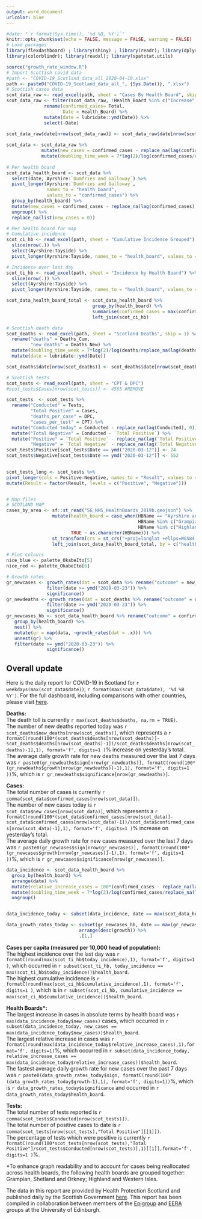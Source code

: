 ```yaml
---
output: word_document
urlcolor: blue
---
```


```r
#date: "`r format(Sys.time(), '%d %B, %Y')`" 
knitr::opts_chunk$set(echo = FALSE, message = FALSE, warning = FALSE)
# Load packages
library(flexdashboard) ; library(shiny) ; library(readr); library(dplyr); library(tidyr); library(purrr); library(forcats); library(stringr); library(htmlwidgets); library(lubridate); library(sf); library(RcppRoll); library(plotly); library(shinythemes);library(leaflet); library(classInt); library(ggrepel); library(scales); library(leaflet.extras); library(RColorBrewer);
library(colorblindr); library(readxl); library(spatstat.utils)

source("growth_rate_window.R")
# Import Scottish covid data
#path <- "COVID-19_Scotland_data_all_2020-04-10.xlsx" 
path <- paste0("COVID-19_Scotland_data_all_", {Sys.Date()}, ".xlsx") 
# Scottish cases data
scot_data_raw <- read_excel(path, sheet = "Cases By Health Board", skip = 1)
scot_data_raw <- filter(scot_data_raw, !Health_Board %in% c("Increase", "pIncrease")) %>%
              rename(confirmed_cases= Total,
                     Date = Health_Board) %>%
              mutate(date = lubridate::ymd(Date)) %>%
              select(-Date)
  
scot_data_raw$date[nrow(scot_data_raw)] <- scot_data_raw$date[nrow(scot_data_raw)-1] + days(1)

scot_data <- scot_data_raw %>%
             mutate(new_cases = confirmed_cases - replace_na(lag(confirmed_cases),0)) %>%
             mutate(doubling_time_week = 7*log(2)/log(confirmed_cases/replace_na(lag(confirmed_cases,7),0))) 
             
# Per health board
scot_data_health_board <- scot_data %>% 
  select(date, Ayrshire:`Dumfries and Galloway`) %>%
  pivot_longer(Ayrshire:`Dumfries and Galloway`,
               names_to = "health_board",
               values_to = "confirmed_cases") %>% 
  group_by(health_board) %>%
  mutate(new_cases = confirmed_cases - replace_na(lag(confirmed_cases), 0)) %>%
  ungroup() %>%
  replace_na(list(new_cases = 0))

# Per health board for map
# Cumulative incidence
scot_ci_hb <- read_excel(path, sheet = "Cumulative Incidence Grouped") %>%
  slice(nrow(.)) %>%
  select(Ayrshire:Tayside) %>%
  pivot_longer(Ayrshire:Tayside, names_to = "health_board", values_to = "cumulative_incidence")

# Incidence over last day
scot_ti_hb <- read_excel(path, sheet = "Incidence by Health Board") %>%
  slice(nrow(.)) %>%
  select(Ayrshire:Tayside) %>%
  pivot_longer(Ayrshire:Tayside, names_to = "health_board", values_to = "today_incidence")

scot_data_health_board_total <- scot_data_health_board %>% 
                                group_by(health_board) %>%
                                summarise(confirmed_cases = max(confirmed_cases, na.rm = T)) %>%
                                left_join(scot_ci_hb)

# Scottish death data
scot_deaths <- read_excel(path, sheet = "Scotland Deaths", skip = 1) %>%
  rename("deaths" = Deaths_Cum, 
         "new_deaths" = Deaths_New) %>%
  mutate(doubling_time_week = 7*log(2)/log(deaths/replace_na(lag(deaths,7),0))) %>%
  mutate(date = lubridate::ymd(Date)) 

scot_deaths$date[nrow(scot_deaths)] <- scot_deaths$date[nrow(scot_deaths)-1] + days(1)

# Scottish tests
scot_tests <- read_excel(path, sheet = "CPT & DPC") 
#scot_tests$Cases[nrow(scot_tests)] <- 4565 #REMOVE

scot_tests  <- scot_tests %>%
  rename("Conducted" = Tests, 
         "Total Positive" = Cases,
         "deaths_per_case" = DPC,
         "cases_per_test" = CPT) %>%
  mutate("Conducted today" = Conducted - replace_na(lag(Conducted), 0)) %>%
  mutate("Total Negative" = Conducted - `Total Positive`) %>%
  mutate("Positive" = `Total Positive` - replace_na(lag(`Total Positive`), 0),
         "Negative" = `Total Negative` - replace_na(lag(`Total Negative`), 0)) 
scot_tests$Positive[scot_tests$Date == ymd("2020-03-12")] <- 24
scot_tests$Negative[scot_tests$Date == ymd("2020-03-12")] <- 552

  
scot_tests_long <- scot_tests %>%
pivot_longer(cols = Positive:Negative, names_to = "Result", values_to = "Number") %>%
mutate(Result = factor(Result, levels = c("Positive", "Negative")))


# Map files
# SCOTLAND MAP
cases_by_area <- sf::st_read("SG_NHS_HealthBoards_2019b.geojson") %>%
                 mutate(health_board = case_when(HBName == "Ayrshire and Arran" ~ "Ayrshire",
                                                 HBName %in% c("Grampian", "Shetland", "Orkney") ~ "Grampian, Shetland and Orkney",
                                                 HBName %in% c("Highland", "Western Isles") ~ "Highland and Western Isles",
                        TRUE ~ as.character(HBName))) %>%
                 st_transform(crs = st_crs("+proj=longlat +ellps=WGS84 +datum=WGS84 +no_defs")) %>%
                 left_join(scot_data_health_board_total, by = c("health_board" = "health_board")) 

# Plot colours
nice_blue <- palette_OkabeIto[5]
nice_red <- palette_OkabeIto[6]  

# Growth rates
gr_newcases <- growth_rates(dat = scot_data %>% rename("outcome" = new_cases)) %>%
               filter(date >= ymd("2020-03-23")) %>%
               significance()
gr_newdeaths <- growth_rates(dat = scot_deaths %>% rename("outcome" = deaths)) %>%
               filter(date >= ymd("2020-03-23")) %>%
               significance()
gr_newcases_hb <- scot_data_health_board %>% rename("outcome" = confirmed_cases) %>%
   group_by(health_board) %>%
   nest() %>%
   mutate(gr = map(data, ~growth_rates(dat = .x))) %>%
   unnest(gr) %>%
   filter(date >= ymd("2020-03-23")) %>%
               significance()
```






## Overall update

Here is the daily report for COVID-19 in Scotland for `r weekdays(max(scot_data$date))`, `r format(max(scot_data$date), '%d %B %Y')`. For the full dashboard, including comparisons with other countries, please visit [here](https://smazeri.shinyapps.io/Covid19_Scotland "COVID-19 Scotland").


**Deaths:**   
The death toll is currently `r max(scot_deaths$deaths, na.rm = TRUE)`.   
The number of new deaths reported today was `r scot_deaths$new_deaths[nrow(scot_deaths)]`, which represents a `r formatC(round(100*(scot_deaths$deaths[nrow(scot_deaths)]-scot_deaths$deaths[nrow(scot_deaths)-1])/scot_deaths$deaths[nrow(scot_deaths)-1],1), format='f', digits=1 )`% increase on yesterday's total.  
The average daily growth rate for new deaths measured over the last 7 days was `r paste0(gr_newdeaths$sign[nrow(gr_newdeaths)], formatC(round(100*(gr_newdeaths$growth[nrow(gr_newdeaths)]-1),1), format='f', digits=1 ))`%, which is `r gr_newdeaths$significance[nrow(gr_newdeaths)]`.  

**Cases:**   
The total number of cases is currently `r comma(scot_data$confirmed_cases[nrow(scot_data)])`.    
The number of new cases today is `r scot_data$new_cases[nrow(scot_data)]`, which represents a `r formatC(round(100*(scot_data$confirmed_cases[nrow(scot_data)]-scot_data$confirmed_cases[nrow(scot_data)-1])/scot_data$confirmed_cases[nrow(scot_data)-1],1), format='f', digits=1 )`% increase on yesterday's total.  
The average daily growth rate for new cases measured over the last 7 days was `r paste0(gr_newcases$sign[nrow(gr_newcases)], formatC(round(100*(gr_newcases$growth[nrow(gr_newcases)]-1),1), format='f', digits=1 ))`%, which is `r gr_newcases$significance[nrow(gr_newcases)]`.

```r
data_incidence <- scot_data_health_board %>%
  group_by(health_board) %>%
  arrange(date) %>%
  mutate(relative_increase_cases = 100*(confirmed_cases - replace_na(lag(confirmed_cases),0))/replace_na(lag(confirmed_cases),0)) %>%
  mutate(doubling_time_week = 7*log(2)/log(confirmed_cases/replace_na(lag(confirmed_cases,7),0))) %>%
  ungroup()


data_incidence_today <- subset(data_incidence, date == max(scot_data_health_board$date))

data_growth_rates_today <- subset(gr_newcases_hb, date == max(gr_newcases_hb$date)) %>%
                           arrange(desc(growth)) %>% 
                           .[1,]
```


**Cases per capita (measured per 10,000 head of population):**   
The highest incidence over the last day was `r formatC(round(max(scot_ti_hb$today_incidence),1), format='f', digits=1 )`, which occurred in `r subset(scot_ti_hb, today_incidence == max(scot_ti_hb$today_incidence))$health_board`.   
The highest cumulative incidence is `r formatC(round(max(scot_ci_hb$cumulative_incidence),1), format='f', digits=1 )`, which is in `r subset(scot_ci_hb, cumulative_incidence == max(scot_ci_hb$cumulative_incidence))$health_board`.

**Health Boards\*:**   
The largest increase in cases in absolute terms by health board was `r max(data_incidence_today$new_cases)` cases, which occurred in `r subset(data_incidence_today, new_cases == max(data_incidence_today$new_cases))$health_board`.   
The largest relative increase in cases was `r formatC(round(max(data_incidence_today$relative_increase_cases),1),format='f', digits=1)`%, which occurred in `r subset(data_incidence_today, relative_increase_cases == max(data_incidence_today$relative_increase_cases))$health_board`.  
The fastest average daily growth rate for new cases over the past 7 days was `r paste0(data_growth_rates_today$sign, formatC(round(100*(data_growth_rates_today$growth-1),1), format='f', digits=1))`%, which is `r data_growth_rates_today$significance` and occurred in `r data_growth_rates_today$health_board`.


**Tests:**   
The total number of tests reported is `r comma(scot_tests$Conducted[nrow(scot_tests)])`.   
The total number of positive cases to date is `r comma(scot_tests[nrow(scot_tests),"Total Positive"][[1]])`.   
The percentage of tests which were positive is currently `r formatC(round(100*scot_tests[nrow(scot_tests),"Total Positive"]/scot_tests$Conducted[nrow(scot_tests)],1)[[1]],format='f', digits=1 )`%.



\*To enhance graph readability and to account for cases being reallocated across health boards, the following health boards are grouped together: Grampian, Shetland and Orkney; Highland and Western Isles. 

The data in this report are provided by Health Protection Scotland and published daily by the Scottish Government [here](https://www.gov.scot/coronavirus-covid-19/ "gov.scot/coronavirus-covid-19/"). This report has been compiled in collaboration between members of the [Epigroup](https://www.wiki.ed.ac.uk/display/Epigroup/People "Epigroup website") and [EERA](https://www.ed.ac.uk/roslin/eeragroup "EERA website") groups at the University of Edinburgh. 
